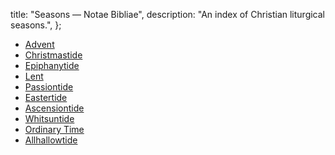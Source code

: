   title: "Seasons — Notae Bibliae",
  description: "An index of Christian liturgical seasons.",
};

<Initial text="Seasons" />

* [Advent](/liturgy/seasons/advent)
* [Christmastide](/liturgy/seasons/christmastide)
* [Epiphanytide](/liturgy/seasons/epiphanytide)
* [Lent](/liturgy/seasons/lent)
* [Passiontide](/liturgy/seasons/passiontide)
* [Eastertide](/liturgy/seasons/eastertide)
* [Ascensiontide](/liturgy/seasons/ascensiontide)
* [Whitsuntide](/liturgy/seasons/whitsuntide)
* [Ordinary Time](/liturgy/seasons/ordinary-time)
* [Allhallowtide](/liturgy/seasons/allhallowtide)
